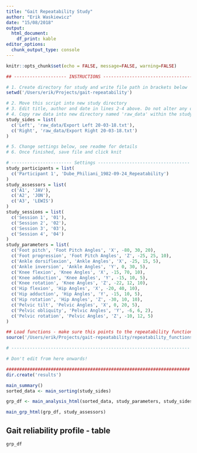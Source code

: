 ```yaml
---
title: "Gait Repeatability Study"
author: "Erik Waskiewicz"
date: "15/08/2018"
output: 
  html_document:
    df_print: kable
editor_options: 
  chunk_output_type: console
---
```


```r
knitr::opts_chunk$set(echo = FALSE, message=FALSE, warning=FALSE)

## -------------------- INSTRUCTIONS ----------------------------------

# 1. Create directory for study and write file path in brackets below
setwd('/Users/erik/Projects/gait-repeatability')

# 2. Move this script into new study directory
# 3. Edit title, author and date in lines 2-4 above. Do not alter any other code above.
# 4. Copy raw data into new directory named 'raw_data' within the study directory. Check that filepaths below point to the data.
study_sides = list(
  c('Left', 'raw_data/Export Left 20-03-18.txt'),
  c('Right', 'raw_data/Export Right 20-03-18.txt')
)

# 5. Change settings below, see readme for details
# 6. Once finished, save file and click knit

# ----------------------- Settings -----------------------------------
study_participants = list(
  c('Participant 1', 'Dube_Philiani_1982-09-24_Repeatability')
)
study_assessors = list(
  c('A1', 'JAV'),
  c('A2', 'JON'),
  c('A3', 'LEWIS')
)
study_sessions = list(
  c('Session 1', '01'),
  c('Session 2', '02'),
  c('Session 3', '03'),
  c('Session 4', '04')
)
study_parameters = list(
  c('Foot pitch', 'Foot Pitch Angles', 'X', -80, 30, 20),
  c('Foot progression', 'Foot Pitch Angles', 'Z', -25, 25, 10),
  c('Ankle dorsiflexion', 'Ankle Angles', 'X', -25, 15, 5),
  c('Ankle inversion', 'Ankle Angles', 'Y', 0, 30, 5),
  c('Knee flexion', 'Knee Angles', 'X', -15, 70, 10),
  c('Knee adduction', 'Knee Angles', 'Y', -15, 10, 5),
  c('Knee rotation', 'Knee Angles', 'Z', -22, 12, 10),
  c('Hip flexion', 'Hip Angles', 'X', -20, 40, 10),
  c('Hip adduction', 'Hip Angles', 'Y', -15, 10, 5),
  c('Hip rotation', 'Hip Angles', 'Z', -30, 10, 10),
  c('Pelvic tilt', 'Pelvic Angles', 'X', 0, 20, 5),
  c('Pelvic obliquity', 'Pelvic Angles', 'Y', -6, 6, 2),
  c('Pelvic rotation', 'Pelvic Angles', 'Z', -10, 12, 5)
)

## Load functions - make sure this points to the repeatability functions file
source('/Users/erik/Projects/gait-repeatability/repeatability_functions.R')

# --------------------------------------------------------------------

# Don't edit from here onwards!

######################################################################
dir.create('results')
```

```r
main_summary()
sorted_data <- main_sorting(study_sides)
```

```r
grp_df <- main_analysis_html(sorted_data, study_parameters, study_sides, study_sessions, study_assessors)
```
  
```r
main_grp_html(grp_df, study_assessors)
```

## Gait reliability profile - table
```r
grp_df
```
